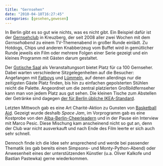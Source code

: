 ```yaml
---
title: "Gernsehen"
date: "2010-04-18T16:27:45"
categories: [gesehen,gewesen]
---
```


In Berlin gibt es so gut wie nichts, was es nicht gibt. Ein Beispiel dafür ist der [Gernsehclub](http://gernsehclub.de) in Kreuzberg, der seit 2008 aller zwei Wochen mit dem *Gernsehabend* zu einem TV-Themenabend in großer Runde einlädt. Zu Hotdogs, Chips und anderen Knabberzeug vom Buffet wird in gemütlicher Runde jeweils ein Film oder mehrere Folgen einer Serie gezeigt und ein kleines Programm mit Gästen darum gestaltet.

Der [Gotische Saal](http://www.gotischersaal.de/) als Veranstaltungsort bietet Platz für ca 100 Gernseher. Dabei warten verschiedene Sitzgelegenheiten auf die Besucher: Angefangen mit [Fatboys](http://www.fatboy.de) und [Lümmeln](http://www.myluemmel.de), auf denen allerdings nur die zeitigsten Gäste Platz finden, bis hin zu einfachen gepolsterten Stühlen reicht die Palette. Angeordnet um die zentral platzierten Großbildfernseher kann man von jedem Platz aus gut sehen. Die kleinen Tische zum Abstellen der Getränke sind dagegen [der für Berlin übliche IKEA-Standard](/blog/2010/03/20/play-berlin/).

Letzten Mittwoch gab es eine Art Charité-Aktion zu Gunsten von [Basketball Aid](http://www.basketball-aid.de/). Gezeigt wurde deshalb *Space Jam*, im Vorprogramm gab es eine Kostprobe von den [Alba-Berlin-Cheerleadern](http://albaberlin.de/staticsite/staticsite.php?menuid=1042&topmenu=5&keepmenu=inactive&public=ir6g2ta7661p6jbshmatub9jk4) und in der Pause ein Interview mit Marco Pesic. Diese Mischung kam anscheinend nicht so gut an, denn der Club war nicht ausverkauft und nach Ende des Film leerte er sich auch sehr schnell.

Dennoch finde ich die Idee sehr ansprechend und werde bei passender Thematik (es gab bereits einen Simpsons- und Monty-Python-Abend) oder Anwesenheit eines der unterstützenden Künstler (u.a. Oliver Kalkofe und Bastian Pastewka) gerne wiederkommen.
